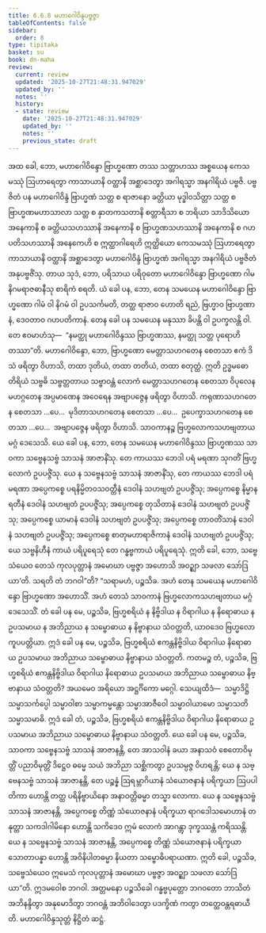 ```yaml
---
title: 6.6.8 မဟာဂေါဝိန္ဒပဗ္ဗဇ္ဇာ
tableOfContents: false
sidebar:
  order: 8
type: tipitaka
basket: su
book: dn-maha
review:
  current: review
  updated: '2025-10-27T21:48:31.947029'
  updated_by: ''
  notes: ''
  history:
  - state: review
    date: '2025-10-27T21:48:31.947029'
    updated_by: ''
    notes: ''
    previous_state: draft
---
```



<ReviewStatus review={frontmatter.review} showDetails={true} />

<HypothesisAnnotation frontmatter={frontmatter} />

<DynamicBreadcrumb />

<Division number="326" book="dn-maha" e="ch" v="7" p="200">

<Paragraph number="738" book="dn-maha">
အထ ခေါ, ဘော, မဟာဂေါဝိန္ဒော ဗြာဟ္မဏော တဿ သတ္တာဟဿ အစ္စယေန ကေသမဿုံ ဩဟာရေတွာ ကာသာယာနိ ဝတ္ထာနိ အစ္ဆာဒေတွာ အဂါရသ္မာ အနဂါရိယံ ပဗ္ဗဇိ. ပဗ္ဗဇိတံ ပန မဟာဂေါဝိန္ဒံ ဗြာဟ္မဏံ သတ္တ စ ရာဇာနော ခတ္တိယာ မုဒ္ဓါဝသိတ္တာ သတ္တ စ ဗြာဟ္မဏမဟာသာလာ သတ္တ စ နှာတကသတာနိ စတ္တာရီသာ စ ဘရိယာ သာဒိသိယော အနေကာနိ စ ခတ္တိယသဟဿာနိ အနေကာနိ စ ဗြာဟ္မဏသဟဿာနိ အနေကာနိ စ ဂဟပတိသဟဿာနိ အနေကေဟိ စ ဣတ္ထာဂါရေဟိ ဣတ္ထိယော ကေသမဿုံ ဩဟာရေတွာ ကာသာယာနိ ဝတ္ထာနိ အစ္ဆာဒေတွာ မဟာဂေါဝိန္ဒံ ဗြာဟ္မဏံ အဂါရသ္မာ အနဂါရိယံ ပဗ္ဗဇိတံ အနုပဗ္ဗဇိံသု. တာယ သုဒံ, ဘော, ပရိသာယ ပရိဝုတော မဟာဂေါဝိန္ဒော ဗြာဟ္မဏော ဂါမနိဂမရာဇဓာနီသု စာရိကံ စရတိ. ယံ ခေါ ပန, ဘော, တေန သမယေန မဟာဂေါဝိန္ဒော ဗြာဟ္မဏော ဂါမံ ဝါ နိဂမံ ဝါ ဥပသင်္ကမတိ, တတ္ထ ရာဇာဝ ဟောတိ ရညံ, ဗြဟ္မာဝ ဗြာဟ္မဏာနံ, ဒေဝတာဝ ဂဟပတိကာနံ. တေန ခေါ ပန သမယေန မနုဿာ ခိပန္တိ ဝါ ဥပက္ခလန္တိ ဝါ. တေ ဧဝမာဟံသု—  “နမတ္ထု မဟာဂေါဝိန္ဒဿ ဗြာဟ္မဏဿ, နမတ္ထု သတ္တ ပုရောဟိတဿာ”တိ.
</Paragraph>

</Division>
<Division number="327" book="dn-maha" e="ch" v="7" p="200">

<Paragraph number="739" book="dn-maha">
မဟာဂေါဝိန္ဒော, ဘော, ဗြာဟ္မဏော မေတ္တာသဟဂတေန စေတသာ ဧကံ ဒိသံ ဖရိတွာ ဝိဟာသိ, တထာ ဒုတိယံ, တထာ တတိယံ, တထာ စတုတ္ထံ. ဣတိ ဥဒ္ဓမဓော တိရိယံ သဗ္ဗဓိ သဗ္ဗတ္တတာယ သဗ္ဗာဝန္တံ လောကံ မေတ္တာသဟဂတေန စေတသာ ဝိပုလေန မဟဂ္ဂတေန အပ္ပမာဏေန အဝေရေန အဗျာပဇ္ဇေန ဖရိတွာ ဝိဟာသိ. ကရုဏာသဟဂတေန စေတသာ …ပေ…  မုဒိတာသဟဂတေန စေတသာ …ပေ…  ဥပေက္ခာသဟဂတေန စေတသာ …ပေ…  အဗျာပဇ္ဇေန ဖရိတွာ ဝိဟာသိ. သာဝကာနဉ္စ ဗြဟ္မလောကသဟဗျတာယ မဂ္ဂံ ဒေသေသိ.
</Paragraph>

</Division>
<Division number="328" book="dn-maha" e="ch" v="7" p="201">

<Paragraph number="740" book="dn-maha">
ယေ ခေါ ပန, ဘော, တေန သမယေန မဟာဂေါဝိန္ဒဿ ဗြာဟ္မဏဿ သာဝကာ သဗ္ဗေနသဗ္ဗံ သာသနံ အာဇာနိံသု. တေ ကာယဿ ဘေဒါ ပရံ မရဏာ သုဂတိံ ဗြဟ္မလောကံ ဥပပဇ္ဇိံသု. ယေ န သဗ္ဗေနသဗ္ဗံ သာသနံ အာဇာနိံသု, တေ ကာယဿ ဘေဒါ ပရံ မရဏာ အပ္ပေကစ္စေ ပရနိမ္မိတဝသဝတ္တီနံ ဒေဝါနံ သဟဗျတံ ဥပပဇ္ဇိံသု; အပ္ပေကစ္စေ နိမ္မာနရတီနံ ဒေဝါနံ သဟဗျတံ ဥပပဇ္ဇိံသု; အပ္ပေကစ္စေ တုသိတာနံ ဒေဝါနံ သဟဗျတံ ဥပပဇ္ဇိံသု; အပ္ပေကစ္စေ ယာမာနံ ဒေဝါနံ သဟဗျတံ ဥပပဇ္ဇိံသု; အပ္ပေကစ္စေ တာဝတိံသာနံ ဒေဝါနံ သဟဗျတံ ဥပပဇ္ဇိံသု; အပ္ပေကစ္စေ စာတုမဟာရာဇိကာနံ ဒေဝါနံ သဟဗျတံ ဥပပဇ္ဇိံသု; ယေ သဗ္ဗနိဟီနံ ကာယံ ပရိပူရေသုံ တေ ဂန္ဓဗ္ဗကာယံ ပရိပူရေသုံ. ဣတိ ခေါ, ဘော, သဗ္ဗေသံယေဝ တေသံ ကုလပုတ္တာနံ အမောဃာ ပဗ္ဗဇ္ဇာ အဟောသိ အဝဉ္ဈာ သဖလာ သော်ဒြယာ’တိ. သရတိ တံ ဘဂဝါ”တိ?
</Paragraph>

</Division>
<Division number="329" book="dn-maha" e="ch" v="7" p="201">

<Paragraph number="741" book="dn-maha">
“သရာမဟံ, ပဉ္စသိခ. အဟံ တေန သမယေန မဟာဂေါဝိန္ဒော ဗြာဟ္မဏော အဟောသိံ. အဟံ တေသံ သာဝကာနံ ဗြဟ္မလောကသဟဗျတာယ မဂ္ဂံ ဒေသေသိံ. တံ ခေါ ပန မေ, ပဉ္စသိခ, ဗြဟ္မစရိယံ န နိဗ္ဗိဒါယ န ဝိရာဂါယ န နိရောဓာယ န ဥပသမာယ န အဘိညာယ န သမ္ဗောဓာယ န နိဗ္ဗာနာယ သံဝတ္တတိ, ယာဝဒေဝ ဗြဟ္မလောကူပပတ္တိယာ.
</Paragraph>

<Paragraph number="742" book="dn-maha">
ဣဒံ ခေါ ပန မေ, ပဉ္စသိခ, ဗြဟ္မစရိယံ ဧကန္တနိဗ္ဗိဒါယ ဝိရာဂါယ နိရောဓာယ ဥပသမာယ အဘိညာယ သမ္ဗောဓာယ နိဗ္ဗာနာယ သံဝတ္တတိ. ကတမဉ္စ တံ, ပဉ္စသိခ, ဗြဟ္မစရိယံ ဧကန္တနိဗ္ဗိဒါယ ဝိရာဂါယ နိရောဓာယ ဥပသမာယ အဘိညာယ သမ္ဗောဓာယ နိဗ္ဗာနာယ သံဝတ္တတိ? အယမေဝ အရိယော အဋ္ဌင်္ဂိကော မဂ္ဂေါ. သေယျထိဒံ—  သမ္မာဒိဋ္ဌိ သမ္မာသင်္ကပ္ပေါ သမ္မာဝါစာ သမ္မာကမ္မန္တော သမ္မာအာဇီဝေါ သမ္မာဝါယာမော သမ္မာသတိ သမ္မာသမာဓိ. ဣဒံ ခေါ တံ, ပဉ္စသိခ, ဗြဟ္မစရိယံ ဧကန္တနိဗ္ဗိဒါယ ဝိရာဂါယ နိရောဓာယ ဥပသမာယ အဘိညာယ သမ္ဗောဓာယ နိဗ္ဗာနာယ သံဝတ္တတိ.
</Paragraph>

</Division>
<Division number="330" book="dn-maha" e="ch" v="7" p="201">

<Paragraph number="743" book="dn-maha">
ယေ ခေါ ပန မေ, ပဉ္စသိခ, သာဝကာ သဗ္ဗေနသဗ္ဗံ သာသနံ အာဇာနန္တိ, တေ အာသဝါနံ ခယာ အနာသဝံ စေတောဝိမုတ္တိံ ပညာဝိမုတ္တိံ ဒိဋ္ဌေဝ ဓမ္မေ သယံ အဘိညာ သစ္ဆိကတွာ ဥပသမ္ပဇ္ဇ ဝိဟရန္တိ; ယေ န သဗ္ဗေနသဗ္ဗံ သာသနံ အာဇာနန္တိ, တေ ပဉ္စန္နံ ဩရမ္ဘာဂိယာနံ သံယောဇနာနံ ပရိက္ခယာ ဩပပါတိကာ ဟောန္တိ တတ္ထ ပရိနိဗ္ဗာယိနော အနာဝတ္တိဓမ္မာ တသ္မာ လောကာ. ယေ န သဗ္ဗေနသဗ္ဗံ သာသနံ အာဇာနန္တိ, အပ္ပေကစ္စေ တိဏ္ဏံ သံယောဇနာနံ ပရိက္ခယာ ရာဂဒေါသမောဟာနံ တနုတ္တာ သကဒါဂါမိနော ဟောန္တိ သကိဒေဝ ဣမံ လောကံ အာဂန္တွာ ဒုက္ခဿန္တံ ကရိဿန္တိ. ယေ န သဗ္ဗေနသဗ္ဗံ သာသနံ အာဇာနန္တိ, အပ္ပေကစ္စေ တိဏ္ဏံ သံယောဇနာနံ ပရိက္ခယာ သောတာပန္နာ ဟောန္တိ အဝိနိပါတဓမ္မာ နိယတာ သမ္ဗောဓိပရာယဏာ. ဣတိ ခေါ, ပဉ္စသိခ, သဗ္ဗေသံယေဝ ဣမေသံ ကုလပုတ္တာနံ အမောဃာ ပဗ္ဗဇ္ဇာ အဝဉ္ဈာ သဖလာ သော်ဒြယာ”တိ.
</Paragraph>

<Paragraph number="744" book="dn-maha">
ဣဒမဝေါစ ဘဂဝါ. အတ္တမနော ပဉ္စသိခေါ ဂန္ဓဗ္ဗပုတ္တော ဘဂဝတော ဘာသိတံ အဘိနန္ဒိတွာ အနုမောဒိတွာ ဘဂဝန္တံ အဘိဝါဒေတွာ ပဒက္ခိဏံ ကတွာ တတ္ထေဝန္တရဓာယီတိ.

</Paragraph>
</Division>

<Paragraph number="745" type="center" book="dn-maha">
မဟာဂေါဝိန္ဒသုတ္တံ နိဋ္ဌိတံ ဆဋ္ဌံ.
</Paragraph>